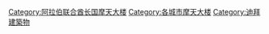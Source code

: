 {{Catnav|頁面分類|地理|地標|摩天大樓}}
{{Catnav|頁面分類|地理|国家|亚洲国家|阿拉伯联合酋长国}}
{{Commonscat|Skyscrapers in Dubai}}

[[Category:阿拉伯联合酋长国摩天大楼|Category:阿拉伯联合酋长国摩天大楼]]
[[Category:各城市摩天大楼|Category:各城市摩天大楼]]
[[Category:迪拜建築物|Category:迪拜建築物]]